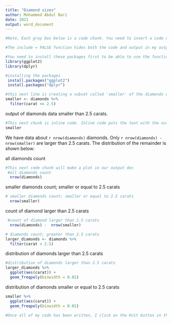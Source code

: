 ---
title: "Diamond sizes"
author: Mohammed Abdul Bari
date: 2021
output: word_document
---

``` {r, echo = FALSE}
#Note, Each gray box below is a code chunk. You need to insert a code chunk and put your R code in it. By setting echo = FALSE. this comment and any code will not show in my output document. If it were TRUE, the comment and code would appear. 
```

```{r setup, include = FALSE}
#The include = FALSE function hides both the code and output in my output document

#You need to install these packages first to be able to use the functions within them. You can install them from the Tools tab or write a new code chunk: install.packages("package_name"). 
library(ggplot2)
library(dplyr)
```

```{r include = FALSE}
#installing the packages
 install.packages("ggplot2")
 install.packages("dplyr")
```

```{r smaller, include = FALSE}
#this next line is creating a subset called 'smaller' of the diamonds data
smaller <- diamonds %>% 
  filter(carat <= 2.5)
```

output of diamonds data smaller than 2.5 carats.
```{r, echo = FALSE}
#This next chunk is inline code. Inline code puts the text with the output of the function in my document.
smaller
```

We have data about `r nrow(diamonds)` diamonds. Only 
`r nrow(diamonds) - nrow(smaller)` are larger than
2.5 carats. The distribution of the remainder is shown
below:

all diamonds count
``` {r, echo = FALSE}
#This next code chunk will make a plot in our output doc
 #all diamonds count
  nrow(diamonds)

```

smaller diamonds count; smaller or equal to 2.5 carats
``` {r, echo = FALSE}
# smaller diamonds count; smaller or equal to 2.5 carats
  nrow(smaller)  
```

count of diamond larger than 2.5 carats
``` {r, echo = FALSE}
 #count of diamond larger than 2.5 carats
  nrow(diamonds) -  nrow(smaller) 
```


```{r larger_diamonds,echo=FALSE}
# diamonds count; greater than 2.5 carats
larger_diamonds <- diamonds %>%
  filter(carat > 2.5)
```

distribution of diamonds larger than 2.5 carats
```{r, echo=FALSE}
#distribution of diamonds larger than 2.5 carats
larger_diamonds %>%
  ggplot(aes(carat)) + 
  geom_freqpoly(binwidth = 0.01)
```

distribution of diamonds smaller or equal to 2.5 carats
```{r smaller_diamonds, echo = FALSE}
smaller %>% 
  ggplot(aes(carat)) + 
  geom_freqpoly(binwidth = 0.01)
```

```{r, echo = FALSE}
#Once all of my code has been written, I click on the Knit button in the tool bar above to produce my document.
```
